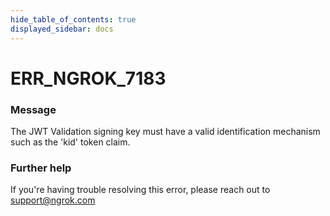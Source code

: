 ```yaml
---
hide_table_of_contents: true
displayed_sidebar: docs
---
```



# ERR_NGROK_7183

### Message

The JWT Validation signing key must have a valid identification mechanism such as the 'kid' token claim.

### Further help

If you're having trouble resolving this error, please reach out to [support@ngrok.com](mailto:support@ngrok.com?subject=Help%20with%20ERR_NGROK_7183)

<ErrorDetails error="err_ngrok_7183" />
